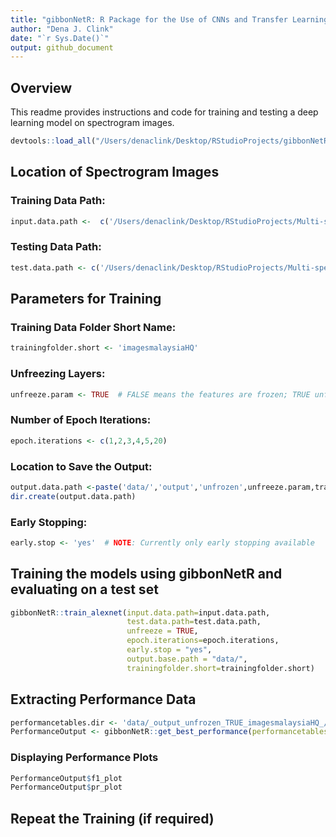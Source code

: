 ```yaml
---
title: "gibbonNetR: R Package for the Use of CNNs and Transfer Learning on Acoustic Data"
author: "Dena J. Clink"
date: "`r Sys.Date()`"
output: github_document
---
```


## Overview

This readme provides instructions and code for training and testing a deep learning model on spectrogram images. 

```r
devtools::load_all("/Users/denaclink/Desktop/RStudioProjects/gibbonNetR")
```

## Location of Spectrogram Images

### Training Data Path:

```r
input.data.path <-  c('/Users/denaclink/Desktop/RStudioProjects/Multi-species-detector/data/imagesmalaysiaHQ/')
```

### Testing Data Path:

```r
test.data.path <- c('/Users/denaclink/Desktop/RStudioProjects/Multi-species-detector/data/imagesmalaysiamaliau/')
```

## Parameters for Training

### Training Data Folder Short Name:

```r
trainingfolder.short <- 'imagesmalaysiaHQ'
```

### Unfreezing Layers:

```r
unfreeze.param <- TRUE  # FALSE means the features are frozen; TRUE unfrozen
```

### Number of Epoch Iterations:

```r
epoch.iterations <- c(1,2,3,4,5,20)
```

### Location to Save the Output:

```r
output.data.path <-paste('data/','output','unfrozen',unfreeze.param,trainingfolder.short,'/', sep='_')
dir.create(output.data.path)
```

### Early Stopping:

```r
early.stop <- 'yes'  # NOTE: Currently only early stopping available
```

## Training the models using gibbonNetR and evaluating on a test set

```r
gibbonNetR::train_alexnet(input.data.path=input.data.path,
                          test.data.path=test.data.path,
                          unfreeze = TRUE,
                          epoch.iterations=epoch.iterations,
                          early.stop = "yes",
                          output.base.path = "data/",
                          trainingfolder.short=trainingfolder.short)
```

## Extracting Performance Data

```r
performancetables.dir <- 'data/_output_unfrozen_TRUE_imagesmalaysiaHQ_/performance_tables/'
PerformanceOutput <- gibbonNetR::get_best_performance(performancetables.dir=performancetables.dir)
```

### Displaying Performance Plots

```r
PerformanceOutput$f1_plot
PerformanceOutput$pr_plot
```

## Repeat the Training (if required)



